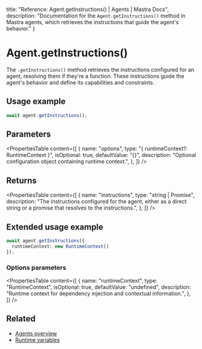   title: "Reference: Agent.getInstructions() | Agents | Mastra Docs",
  description: "Documentation for the `Agent.getInstructions()` method in Mastra agents, which retrieves the instructions that guide the agent's behavior."
}

# Agent.getInstructions()

The `.getInstructions()` method retrieves the instructions configured for an agent, resolving them if they're a function. These instructions guide the agent's behavior and define its capabilities and constraints.

## Usage example

```typescript copy
await agent.getInstructions();
```

## Parameters

<PropertiesTable
  content={[
    {
      name: "options",
      type: "{ runtimeContext?: RuntimeContext }",
      isOptional: true,
      defaultValue: "{}",
      description: "Optional configuration object containing runtime context.",
    },
  ]}
/>

## Returns

<PropertiesTable
  content={[
    {
      name: "instructions",
      type: "string | Promise<string>",
      description: "The instructions configured for the agent, either as a direct string or a promise that resolves to the instructions.",
    },
  ]}
/>

## Extended usage example

```typescript copy
await agent.getInstructions({
  runtimeContext: new RuntimeContext()
});
```

### Options parameters

<PropertiesTable
  content={[
    {
      name: "runtimeContext",
      type: "RuntimeContext",
      isOptional: true,
      defaultValue: "undefined",
      description: "Runtime context for dependency injection and contextual information.",
    },
  ]}
/>

## Related

- [Agents overview](../../docs/agents/overview.mdx)
- [Runtime variables](../../docs/agents/runtime-variables.mdx)